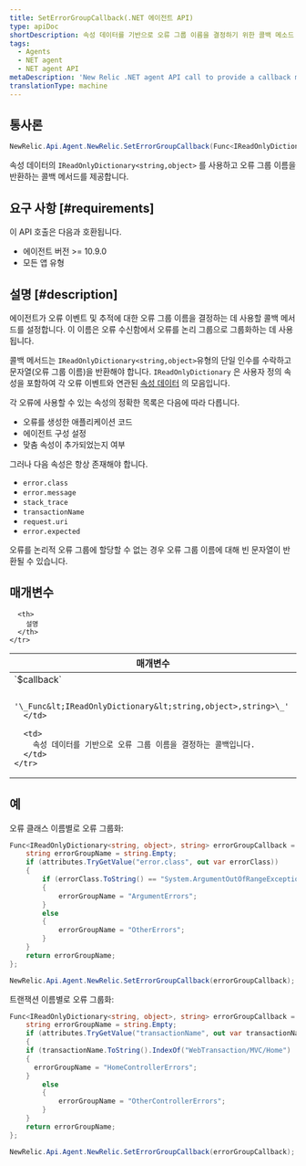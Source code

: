 ```yaml
---
title: SetErrorGroupCallback(.NET 에이전트 API)
type: apiDoc
shortDescription: 속성 데이터를 기반으로 오류 그룹 이름을 결정하기 위한 콜백 메소드 제공
tags:
  - Agents
  - NET agent
  - NET agent API
metaDescription: 'New Relic .NET agent API call to provide a callback method for determining the error group name for an error, based on attribute data.'
translationType: machine
---
```


## 통사론

```cs
NewRelic.Api.Agent.NewRelic.SetErrorGroupCallback(Func<IReadOnlyDictionary<string,object>, string> errorGroupCallback);
```

속성 데이터의 `IReadOnlyDictionary<string,object>` 를 사용하고 오류 그룹 이름을 반환하는 콜백 메서드를 제공합니다.

## 요구 사항 [#requirements]

이 API 호출은 다음과 호환됩니다.

* 에이전트 버전 >= 10.9.0
* 모든 앱 유형

## 설명 [#description]

에이전트가 오류 이벤트 및 추적에 대한 오류 그룹 이름을 결정하는 데 사용할 콜백 메서드를 설정합니다. 이 이름은 오류 수신함에서 오류를 논리 그룹으로 그룹화하는 데 사용됩니다.

콜백 메서드는 `IReadOnlyDictionary<string,object>`유형의 단일 인수를 수락하고 문자열(오류 그룹 이름)을 반환해야 합니다. `IReadOnlyDictionary` 은 사용자 정의 속성을 포함하여 각 오류 이벤트와 연관된 [속성 데이터](/docs/apm/agents/manage-apm-agents/agent-data/agent-attributes/) 의 모음입니다.

각 오류에 사용할 수 있는 속성의 정확한 목록은 다음에 따라 다릅니다.

* 오류를 생성한 애플리케이션 코드
* 에이전트 구성 설정
* 맞춤 속성이 추가되었는지 여부

그러나 다음 속성은 항상 존재해야 합니다.

* `error.class`
* `error.message`
* `stack_trace`
* `transactionName`
* `request.uri`
* `error.expected`

오류를 논리적 오류 그룹에 할당할 수 없는 경우 오류 그룹 이름에 대해 빈 문자열이 반환될 수 있습니다.

## 매개변수

<table>
  <thead>
    <tr>
      <th width="25%">
        매개변수
      </th>

      <th>
        설명
      </th>
    </tr>
  </thead>

  <tbody>
    <tr>
      <td>
        `$callback`

        '\_Func&lt;IReadOnlyDictionary&lt;string,object>,string>\_'
      </td>

      <td>
        속성 데이터를 기반으로 오류 그룹 이름을 결정하는 콜백입니다.
      </td>
    </tr>
  </tbody>
</table>

## 예

오류 클래스 이름별로 오류 그룹화:

```cs
Func<IReadOnlyDictionary<string, object>, string> errorGroupCallback = (attributes) => {
	string errorGroupName = string.Empty;
	if (attributes.TryGetValue("error.class", out var errorClass))
	{
		if (errorClass.ToString() == "System.ArgumentOutOfRangeException" || errorClass.ToString() == "System.ArgumentNullException")
		{
			errorGroupName = "ArgumentErrors";
		}
		else
		{
			errorGroupName = "OtherErrors";
		}
	}
	return errorGroupName;
};

NewRelic.Api.Agent.NewRelic.SetErrorGroupCallback(errorGroupCallback);
```

트랜잭션 이름별로 오류 그룹화:

```cs
Func<IReadOnlyDictionary<string, object>, string> errorGroupCallback = (attributes) => {
	string errorGroupName = string.Empty;
	if (attributes.TryGetValue("transactionName", out var transactionName))
	{
    if (transactionName.ToString().IndexOf("WebTransaction/MVC/Home") != -1)
    {
      errorGroupName = "HomeControllerErrors";
    }
		else
		{
			errorGroupName = "OtherControllerErrors";
		}
	}
	return errorGroupName;
};

NewRelic.Api.Agent.NewRelic.SetErrorGroupCallback(errorGroupCallback);
```